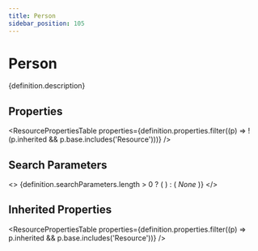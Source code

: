 ```yaml
---
title: Person
sidebar_position: 105
---
```



# Person

<p>{definition.description}</p>

## Properties

<ResourcePropertiesTable properties={definition.properties.filter((p) => !(p.inherited && p.base.includes('Resource')))} />

## Search Parameters

<>
  {definition.searchParameters.length > 0 ? (
    <SearchParamsTable searchParams={definition.searchParameters} />
  ) : (
    <em>None</em>
  )}
</>

## Inherited Properties

<ResourcePropertiesTable properties={definition.properties.filter((p) => p.inherited && p.base.includes('Resource'))} />


